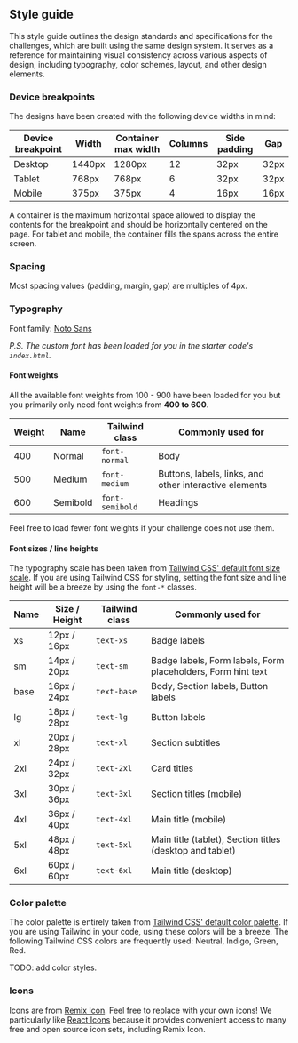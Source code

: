 ## Style guide

This style guide outlines the design standards and specifications for the challenges, which are built using the same design system. It serves as a reference for maintaining visual consistency across various aspects of design, including typography, color schemes, layout, and other design elements.

### Device breakpoints

The designs have been created with the following device widths in mind:

| Device breakpoint | Width | Container max width | Columns | Side padding | Gap |
| --- | --- | --- | --- | --- | --- |
| Desktop | 1440px | 1280px | 12 | 32px | 32px |
| Tablet | 768px | 768px | 6 | 32px | 32px |
| Mobile | 375px | 375px | 4 | 16px | 16px |

A container is the maximum horizontal space allowed to display the contents for the breakpoint and should be horizontally centered on the page. For tablet and mobile, the container fills the spans across the entire screen.

### Spacing

Most spacing values (padding, margin, gap) are multiples of 4px.

### Typography

Font family: [Noto Sans](https://fonts.google.com/noto/specimen/Noto+Sans)

_P.S. The custom font has been loaded for you in the starter code's `index.html`._

#### Font weights

All the available font weights from 100 - 900 have been loaded for you but you primarily only need font weights from **400 to 600**.

| Weight | Name | Tailwind class | Commonly used for |
| --- | --- | --- | --- |
| 400 | Normal | `font-normal` | Body |
| 500 | Medium | `font-medium` | Buttons, labels, links, and other interactive elements |
| 600 | Semibold | `font-semibold` | Headings |

Feel free to load fewer font weights if your challenge does not use them.

#### Font sizes / line heights

The typography scale has been taken from [Tailwind CSS' default font size scale](https://tailwindcss.com/docs/font-size). If you are using Tailwind CSS for styling, setting the font size and line height will be a breeze by using the `font-*` classes.

| Name | Size / Height | Tailwind class | Commonly used for |
| --- | --- | --- | --- |
| xs | 12px / 16px | `text-xs` | Badge labels |
| sm | 14px / 20px | `text-sm` | Badge labels, Form labels, Form placeholders, Form hint text |
| base | 16px / 24px | `text-base` | Body, Section labels, Button labels |
| lg | 18px / 28px | `text-lg` | Button labels |
| xl | 20px / 28px | `text-xl` | Section subtitles |
| 2xl | 24px / 32px | `text-2xl` | Card titles |
| 3xl | 30px / 36px | `text-3xl` | Section titles (mobile) |
| 4xl | 36px / 40px | `text-4xl` | Main title (mobile) |
| 5xl | 48px / 48px | `text-5xl` | Main title (tablet), Section titles (desktop and tablet) |
| 6xl | 60px / 60px | `text-6xl` | Main title (desktop) |

### Color palette

The color palette is entirely taken from [Tailwind CSS' default color palette](https://tailwindcss.com/docs/customizing-colors). If you are using Tailwind in your code, using these colors will be a breeze. The following Tailwind CSS colors are frequently used: Neutral, Indigo, Green, Red.

TODO: add color styles.

### Icons

Icons are from [Remix Icon](https://remixicon.com/). Feel free to replace with your own icons! We particularly like [React Icons](https://react-icons.github.io/react-icons/) because it provides convenient access to many free and open source icon sets, including Remix Icon.
